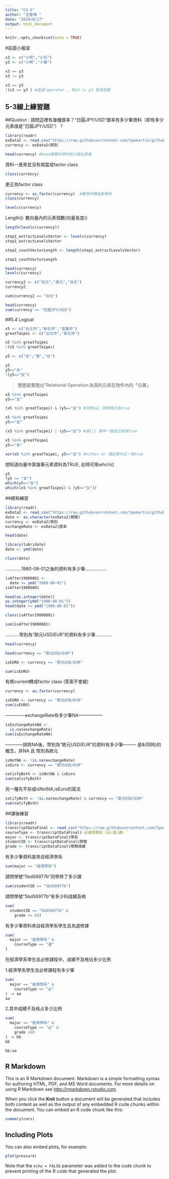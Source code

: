 ```yaml
---
title: "CH.5"
author: "王聖博 "
date: "2019/8/17"
output: html_document
---
```


```r
knitr::opts_chunk$set(echo = TRUE)
```

#前面小複習
```r
x3 <- c("小明","小花")
y3 <- c("小明","小華")
```

```r
x3 == y3
x3 != y3
```

```r
x3 == y3
!(x3 == y3 ) #透過!operator , 和x3 != y3 意思依樣
```



## 5-3線上練習題
##Qustion : 請問這裡有幾種匯率？“日圓JPY/USD”匯率有多少筆資料（即有多少元素值是“日圓JPY/USD”）？

```r
library(readr)
exData2 <- read_csv("https://raw.githubusercontent.com/tpemartin/github-data/master/exData2.csv")
currency <- exData2$幣別
```

```r
head(currency) #head會顯示物件前六個元素值
```

資料一進來並沒有病當成factor class
```r
class(currency)
```

更正為factor class
```r
currency <- as.factor(currency)  #舊物件轉為新物件
class(currency)
```

```r
levels(currency)
```

Length(): 數向量內的元素個數(向量長度))
```r
length(levels(currency))
```

```r
step1_extractLevelsVector <- levels(currency)
step1_extractLevelsVector
```

```r
step2_countVectorLength <- length(step1_extractLevelsVector)
```

```r
step2_countVectorLength
```

```r
head(currency)
levels(currency)
```

```r
currency2 <- c("日元","美元","日元")
currency2
```

```r
sum(currency2 == "日元")
```

```r
head(currency)
sum(currency == "日圓JPY/USD")
```





##5.4 Logical

```r
x5 <- c("台北市","新北市","高雄市")
greatTaipei <- c("台北市","新北市")

x5 %in% greatTaipei
!(x5 %in% greatTaipei)
```

```r
y5 <- c("女","男","女")

y5
y5=="女"
!(y5=="女")
```

> 圈圈是要圈出"Relational Operation:為真的元素在物件內的「位置」
 
```r
x5 %in% greatTaipei
y5=="女"

(x5 %in% greatTaipei) & (y5=="女") #同時(&) 同時成立為true
```


```r
x5 %in% greatTaipei
y5=="女"

(x5 %in% greatTaipei) | (y5=="女") #或(|) 其中一個成立就為true
```

```r
x5 %in% greatTaipei
y5=="女"

xor(x5 %in% greatTaipei, y5=="女") #either or 滿足其中之一為true
```

想知道向量中第幾筆元素資料為TRUE, 此時可用which()
```r
y5
(y5 == "女")
which(y5=="女")
which((x5 %in% greatTaipei) & (y5=="女"))
```



##總和練習
```r
library(readr)
exData2 <- read_csv("https://raw.githubusercontent.com/tpemartin/github-data/master/exData2.csv")
date <- as.character(exData2$期間)
currency <- exData2$幣別
exchangeRate <- exData2$匯率
```

```r
head(date)
```

```r
library(lubridate)
date <- ymd(date)
```

```r
class(date)
```

.............1980-08-01之後的資料有多少筆.................

```r
isAfter19800801 <-
  date >= ymd("1980-08-01")
isAfter19800801
```

```r
head(as.integer(date))
as.integer(ymd("1980-08-01"))
head(date >= ymd("1980-08-01"))
```

```r
class(isAfter19800801)
```

```r
sum(isAfter19800801)
```

...........幣別為“歐元USD/EUR”的資料有多少筆.............

```r
head(currency)
```

```r
head(currency == "歐元USD/EUR")

isEURO <- currency == "歐元USD/EUR"
```

```r
sum(isEURO)
```

有將current轉成factor class (答案不會變)
```r
currency <- as.factor(currency)
```

```r
isEURO <- currency == "歐元USD/EUR"
sum(isEURO)
```

-------------exchangeRate有多少筆NA-----------------
```r
isExchangeRateNA <-
  is.na(exchangeRate)
sum(isExchangeRateNA)
```

------------排除NA後，幣別為“歐元USD/EUR”的資料有多少筆---------
是&(同時)的概念，非NA 且 幣別為歐元

```r
isNotNA <- !is.na(exchangeRate)
isEuro <- currency == "歐元USD/EUR"
```

```r
satisfyBoth <- isNotNA & isEuro
sum(satisfyBoth)
```

另一種先不存成isNotNA,isEuro的寫法
```r
satifyBoth <- !is.na(exchangeRate) & currency == "歐元USD/EUR"
sum(satifyBoth)
```






##課後練習

```r
library(readr)
transcriptDataFinal <- read_csv("https://raw.githubusercontent.com/tpemartin/github-data/master/transcriptDataFinal.csv")
courseType <- transcriptDataFinal$`必選修類別（必∕選∕通）`
major <- transcriptDataFinal$學系
studentID <- transcriptDataFinal$學號
grade <- transcriptDataFinal$學期成績
```

有多少筆資料是來自經濟學系
```r
sum(major == "經濟學系")
```

請問學號“5bdS6977b”同學修了多少課
```r
sum(studentID == "5bdS6977b")
```

請問學號“5bdS6977b”有多少科成績及格
```r
sum(
  studentID == "5bdS6977b" & 
    grade >= 60)

```

有多少筆資料來自經濟學系學生且為選修課
```r
sum(
  major == "經濟學系" & 
    courseType == "選"
)
```

在經濟學系學生且必修課程中，成績不及格佔多少比例

1.經濟學系學生且必修課程有多少筆
```r
sum(
  major == "經濟學系" & 
    courseType == "必"
) -> aa
aa
```

2.其中成績不及格占多少比例
```r
sum(
  major == "經濟學系" & 
    courseType == "必" &
    grade <60
) -> bb
bb
```

```r
bb/aa
```



## R Markdown

This is an R Markdown document. Markdown is a simple formatting syntax for authoring HTML, PDF, and MS Word documents. For more details on using R Markdown see <http://rmarkdown.rstudio.com>.

When you click the **Knit** button a document will be generated that includes both content as well as the output of any embedded R code chunks within the document. You can embed an R code chunk like this:

```r
summary(cars)
```

## Including Plots

You can also embed plots, for example:

```r
plot(pressure)
```

Note that the `echo = FALSE` parameter was added to the code chunk to prevent printing of the R code that generated the plot.
